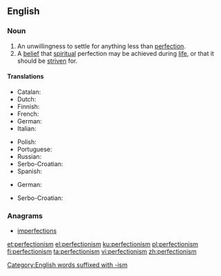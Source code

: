 ==English==
{{wikipedia}}

===Noun===
{{en-noun|~}}

# An unwillingness to settle for anything less than [[perfection]].
# A [[belief]] that [[spiritual]] perfection may be achieved during [[life]], or that it should be [[strive]]n for.

====Translations====
{{trans-top|a dislike for anything less than perfection}}
* Catalan: {{t|ca|perfeccionisme|m}}
* Dutch: {{t|nl|perfectionisme|n}}
* Finnish: {{t|fi|perfektionismi}}
* French: {{t+|fr|perfectionnisme|m}}
* German: {{t+|de|Perfektionismus|m}}
* Italian: {{t|it|perfezionismo|m}}
{{trans-mid}}
* Polish: {{t+|pl|perfekcjonizm|m}}
* Portuguese: {{t+|pt|perfeccionismo|m}}
* Russian: {{t+|ru|перфекциони́зм|m}}
* Serbo-Croatian: {{t|sh|perfekcionizam|m}}
* Spanish: {{t|es|perfeccionismo|m}}
{{trans-bottom}}

{{trans-top|a belief that spiritual perfection may be achieved during life}}
* German: {{t+|de|Perfektionismus|m}}
{{trans-mid}}
* Serbo-Croatian: {{t|sh|perfekcionizam|m}}
{{trans-bottom}}

===Anagrams===
* [[imperfections#English|imperfections]]

[[Category:English words suffixed with -ism]]

[[et:perfectionism]]
[[el:perfectionism]]
[[ku:perfectionism]]
[[pl:perfectionism]]
[[fi:perfectionism]]
[[ta:perfectionism]]
[[vi:perfectionism]]
[[zh:perfectionism]]